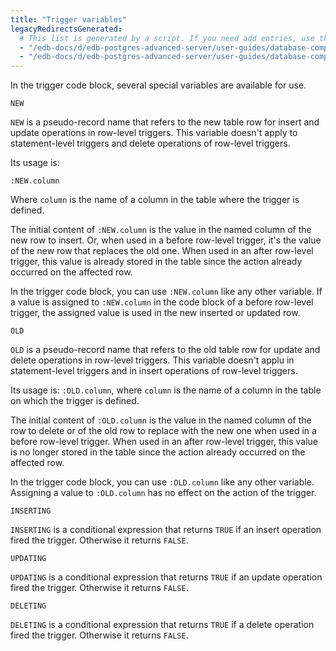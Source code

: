 ```yaml
---
title: "Trigger variables"
legacyRedirectsGenerated:
  # This list is generated by a script. If you need add entries, use the `legacyRedirects` key.
  - "/edb-docs/d/edb-postgres-advanced-server/user-guides/database-compatibility-for-oracle-developers-guide/9.6/Database_Compatibility_for_Oracle_Developers_Guide_v9.6.1.086.html"
  - "/edb-docs/d/edb-postgres-advanced-server/user-guides/database-compatibility-for-oracle-developers-guide/9.5/Database_Compatibility_for_Oracle_Developers_Guide.1.180.html"
---
```


<div id="trigger_variables" class="registered_link"></div>

In the trigger code block, several special variables are available for use.

`NEW`

 `NEW` is a pseudo-record name that refers to the new table row for insert and update operations in row-level triggers. This variable doesn't apply to statement-level triggers and delete operations of row-level triggers.

 Its usage is: 
 
 ```text
 :NEW.column 
 ```

 Where `column` is the name of a column in the table where the trigger is defined.

 The initial content of `:NEW.column` is the value in the named column of the new row to insert. Or, when used in a before row-level trigger, it's the value of the new row that replaces the old one. When used in an after row-level trigger, this value is already stored in the table since the action already occurred on the affected row.

 In the trigger code block, you can use `:NEW.column` like any other variable. If a value is assigned to `:NEW.column` in the code block of a before row-level trigger, the assigned value is used in the new inserted or updated row.

`OLD`

 `OLD` is a pseudo-record name that refers to the old table row for update and delete operations in row-level triggers. This variable doesn't applu in statement-level triggers and in insert operations of row-level triggers.

 Its usage is: `:OLD.column`, where `column` is the name of a column in the table on which the trigger is defined.

 The initial content of `:OLD.column` is the value in the named column of the row to delete or of the old row to replace with the new one when used in a before row-level trigger. When used in an after row-level trigger, this value is no longer stored in the table since the action already occurred on the affected row.

 In the trigger code block, you can use `:OLD.column` like any other variable. Assigning a value to `:OLD.column` has no effect on the action of the trigger.

`INSERTING`

 `INSERTING` is a conditional expression that returns `TRUE` if an insert operation fired the trigger. Otherwise it returns `FALSE`.

`UPDATING`

 `UPDATING` is a conditional expression that returns `TRUE` if an update operation fired the trigger. Otherwise it returns `FALSE`.

`DELETING`

 `DELETING` is a conditional expression that returns `TRUE` if a delete operation fired the trigger. Otherwise it returns `FALSE`.
